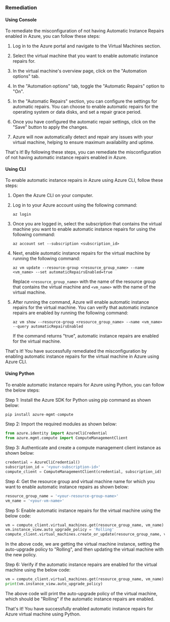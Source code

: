 ### Remediation

#### Using Console

To remediate the misconfiguration of not having Automatic Instance Repairs enabled in Azure, you can follow these steps:

1. Log in to the Azure portal and navigate to the Virtual Machines section.

2. Select the virtual machine that you want to enable automatic instance repairs for.

3. In the virtual machine's overview page, click on the "Automation options" tab.

4. In the "Automation options" tab, toggle the "Automatic Repairs" option to "On".

5. In the "Automatic Repairs" section, you can configure the settings for automatic repairs. You can choose to enable automatic repairs for the operating system or data disks, and set a repair grace period.

6. Once you have configured the automatic repair settings, click on the "Save" button to apply the changes.

7. Azure will now automatically detect and repair any issues with your virtual machine, helping to ensure maximum availability and uptime.

That's it! By following these steps, you can remediate the misconfiguration of not having automatic instance repairs enabled in Azure.

#### Using CLI

To enable automatic instance repairs in Azure using Azure CLI, follow these steps:

1. Open the Azure CLI on your computer.

2. Log in to your Azure account using the following command:

   ```
   az login
   ```

3. Once you are logged in, select the subscription that contains the virtual machine you want to enable automatic instance repairs for using the following command:

   ```
   az account set --subscription <subscription_id>
   ```

4. Next, enable automatic instance repairs for the virtual machine by running the following command:

   ```
   az vm update --resource-group <resource_group_name> --name <vm_name> --set automaticRepairsEnabled=true
   ```

   Replace `<resource_group_name>` with the name of the resource group that contains the virtual machine and `<vm_name>` with the name of the virtual machine.

5. After running the command, Azure will enable automatic instance repairs for the virtual machine. You can verify that automatic instance repairs are enabled by running the following command:

   ```
   az vm show --resource-group <resource_group_name> --name <vm_name> --query automaticRepairsEnabled
   ```

   If the command returns "true", automatic instance repairs are enabled for the virtual machine.

That's it! You have successfully remediated the misconfiguration by enabling automatic instance repairs for the virtual machine in Azure using Azure CLI.

#### Using Python

To enable automatic instance repairs for Azure using Python, you can follow the below steps:

Step 1: Install the Azure SDK for Python using pip command as shown below:

```python
pip install azure-mgmt-compute
```

Step 2: Import the required modules as shown below:

```python
from azure.identity import AzureCliCredential
from azure.mgmt.compute import ComputeManagementClient
```

Step 3: Authenticate and create a compute management client instance as shown below:

```python
credential = AzureCliCredential()
subscription_id = '<your-subscription-id>'
compute_client = ComputeManagementClient(credential, subscription_id)
```

Step 4: Get the resource group and virtual machine name for which you want to enable automatic instance repairs as shown below:

```python
resource_group_name = '<your-resource-group-name>'
vm_name = '<your-vm-name>'
```

Step 5: Enable automatic instance repairs for the virtual machine using the below code:

```python
vm = compute_client.virtual_machines.get(resource_group_name, vm_name)
vm.instance_view.auto_upgrade_policy = 'Rolling'
compute_client.virtual_machines.create_or_update(resource_group_name, vm_name, vm)
```

In the above code, we are getting the virtual machine instance, setting the auto-upgrade policy to "Rolling", and then updating the virtual machine with the new policy.

Step 6: Verify if the automatic instance repairs are enabled for the virtual machine using the below code:

```python
vm = compute_client.virtual_machines.get(resource_group_name, vm_name)
print(vm.instance_view.auto_upgrade_policy)
```

The above code will print the auto-upgrade policy of the virtual machine, which should be "Rolling" if the automatic instance repairs are enabled.

That's it! You have successfully enabled automatic instance repairs for Azure virtual machine using Python.

